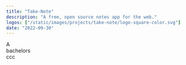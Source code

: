 ---
title: "Take-Note"
description: "A free, open source notes app for the web."
logos: ["/static/images/projects/take-note/logo-square-color.svg"]
date: "2022-09-30"
---

A  
bachelors  
ccc
